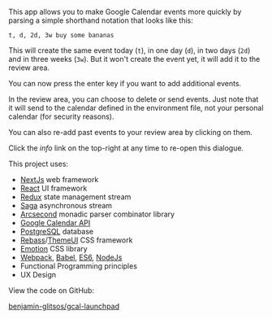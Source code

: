 
This app allows you to make Google Calendar events more quickly by parsing a simple shorthand notation that looks like this:

```
t, d, 2d, 3w buy some bananas
```

This will create the same event today (`t`), in one day (`d`), in two days (`2d`) and in three weeks (`3w`). But it won't create the event yet, it will add it to the review area.

You can now press the enter key if you want to add additional events.

In the review area, you can choose to delete or send events. Just note that it will send to the calendar defined in the environment file, not your personal calendar (for security reasons).

You can also re-add past events to your review area by clicking on them.

Click the *info* link on the top-right at any time to re-open this dialogue.

<Heading>This project uses:</Heading>

* [NextJs](https://nextjs.org/) web framework
* [React](https://reactjs.org/) UI framework
* [Redux](https://redux.js.org/) state management stream
* [Saga](https://redux-saga.js.org/) asynchronous stream
* [Arcsecond](https://www.npmjs.com/package/arcsecond) monadic parser combinator library
* [Google Calendar API](https://developers.google.com/calendar)
* [PostgreSQL](https://www.postgresql.org/) database
* [Rebass](https://rebassjs.org/)/[ThemeUI](https://theme-ui.com/) CSS framework
* [Emotion](https://emotion.sh/) CSS library
* [Webpack](https://webpack.js.org/), [Babel](https://babeljs.io/), [ES6](http://es6-features.org/), [NodeJs](https://nodejs.org/en/)
* Functional Programming principles
* UX Design

<Heading>View the code on GitHub:</Heading>

[benjamin-glitsos/gcal-launchpad](https://github.com/benjamin-glitsos/gcal-launchpad)
